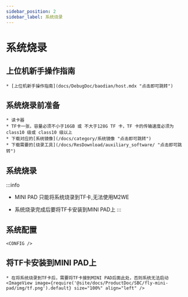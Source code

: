 ```yaml
---
sidebar_position: 2
sidebar_label: 系统烧录
---
```




# 系统烧录

## 上位机新手操作指南

    * [上位机新手操作指南](docs/DebugDoc/baodian/host.mdx "点击即可跳转") 

## 系统烧录前准备

    * 读卡器
    * TF卡一张，容量必须不小于16GB 或 不大于128G TF 卡，TF 卡的传输速度必须为 class10 级或 class10 级以上
    * 下载对应的[系统镜像](/docs/category/系统镜像 "点击即可跳转") 
    * 下载需要的[烧录工具](/docs/ResDownload/auxiliary_software/ "点击即可跳转") 

## 系统烧录

:::info
* MINI PAD 只能将系统烧录到TF卡,无法使用M2WE
* 系统烧录完成后要将TF卡安装到MINI PAD上
:::

    <TF />

            

## 系统配置

    <CONFIG />




## 将TF卡安装到MINI PAD上

    * 在将系统烧录到TF卡后，需要将TF卡接到MINI PAD后面此处，否则系统无法启动
    <ImageView image={require('@site/docs/ProductDoc/SBC/fly-mini-pad/img/tf.png').default} size="100%" align="left" />  
